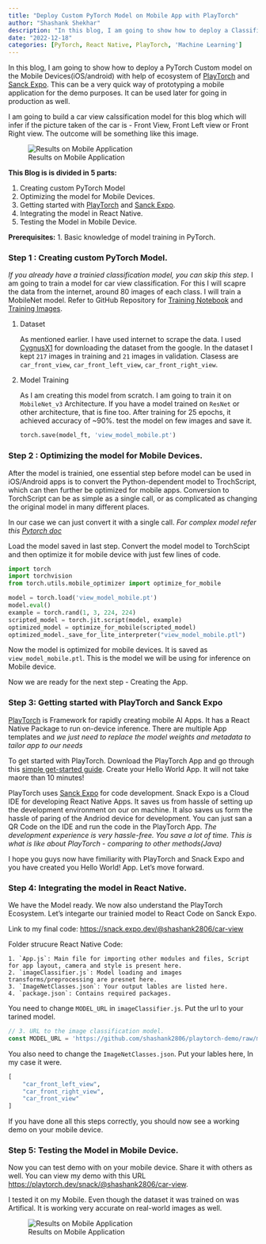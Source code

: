 ---
title: "Deploy Custom PyTorch Model on Mobile App with PlayTorch"
author: "Shashank Shekhar"
description: "In this blog, I am going to show how to deploy a Classification Model on Mobile App with realtime inference on the edge device itself."
date: "2022-12-18"
categories: [PyTorch, React Native, PlayTorch, 'Machine Learning']
---

In this blog, I am going to show how to deploy a PyTorch Custom model on the Mobile Devices(iOS/android) with help of ecosystem of [PlayTorch](https://playtorch.dev/) and [Sanck Expo](https://snack.expo.dev/). This can be a very quick way of prototyping a mobile application for the demo purposes. It can be used later for going in production as well. 

I am going to build a car view calssification model for this blog which will infer if the picture taken of the car is - Front View, Front Left view or Front Right view. The outcome will be something like this image.

![Results on Mobile Application](0.jpg){fig-align="center"}

**This Blog is is divided in 5 parts:**

1. Creating custom PyTorch Model
2. Optimizing the model for Mobile Devices.
3. Getting started with [PlayTorch](https://playtorch.dev/) and [Sanck Expo](https://snack.expo.dev/).
4. Integrating the model in React Native.
5. Testing the Model in Mobile Device.

**Prerequisites:**
1. Basic knowledge of model training in PyTorch.

### Step 1 : Creating custom PyTorch Model.
*If you already have a trainied classification model, you can skip this step.* I am going to train a model for car view classification. For this I will scapre the data from the internet, around 80 images of each class. I will train a MobileNet model. Refer to GitHub Repository for [Training Notebook](https://github.com/shashank2806/playtorch-demo) and [Training Images](https://github.com/shashank2806/playtorch-demo).

1. Dataset

    As mentioned earlier. I have used internet to scrape the data. I used [CygnusX1](https://github.com/datnnt1997/CygnusX1) for downloading the dataset from the google. In the dataset I kept `217` images in training and `21` images in validation. Clasess are `car_front_view`, `car_front_left_view`, `car_front_right_view`.

2. Model Training

    As I am creating this model from scratch. I am going to train it on `MobileNet_v3` Architecture. If you have a model trained on `ResNet` or other architecture, that is fine too. After training for 25 epochs, it achieved accuracy of ~90%. test the model on few images and save it.

    ```python
    torch.save(model_ft, 'view_model_mobile.pt')
    ```

### Step 2 : Optimizing the model for Mobile Devices.

After the model is trainied, one essential step before model can be used in iOS/Android apps is to convert the Python-dependent model to TrochScript, which can then further be optimized for mobile apps. Conversion to TorchScript can be as simple as a single call, or as complicated as changing the original model in many different places.

In our case we can just convert it with a single call. *For complex model refer this [Pytorch doc](https://pytorch.org/tutorials/recipes/script_optimized.html)*

Load the model saved in last step. Convert the model model to TorchScipt and then optimize it for mobile device with just few lines of code.

```python
import torch
import torchvision
from torch.utils.mobile_optimizer import optimize_for_mobile

model = torch.load('view_model_mobile.pt')
model.eval()
example = torch.rand(1, 3, 224, 224)
scripted_model = torch.jit.script(model, example)
optimized_model = optimize_for_mobile(scripted_model)
optimized_model._save_for_lite_interpreter("view_model_mobile.ptl")
```

Now the model is optimized for mobile devices. It is saved as `view_model_mobile.ptl`. This is the model we will be using for inference on Mobile device.

Now we are ready for the next step - Creating the App.

### Step 3: Getting started with PlayTorch and Sanck Expo
[PlayTorch](https://github.com/facebookresearch/playtorch) is Framework for rapidly creating mobile AI Apps. It has a React Native Package to run on-device inference. There are multiple App templates and *we just need to replace the model weights and metadata to tailor app to our needs*

To get started with PlayTorch. Download  the PlayTorch App and go through this [simple get-started guide](https://playtorch.dev/docs/tutorials/get-started/). Create your Hello World App. It will not take maore than 10 minutes!

PlayTorch uses [Sanck Expo](https://snack.expo.dev/) for code development. Snack Expo is a Cloud IDE for developing React Native Apps. It saves us from hassle of setting up the development  environment on our on machine. It also saves us form the hassle of paring of the Andriod device for development. You can just san a QR Code on the IDE and run the code in the PlayTorch App. *The development experience is very hassle-free. You save a lot of time. This is what is like about PlayTorch - comparing to other methods(Java)*

I hope you guys now have fimiliarity with PlayTorch and Snack Expo and you have created you Hello World! App. Let's move forward.

### Step 4: Integrating the model in React Native.
We have the Model ready. We now also understand the PlayTorch Ecosystem. Let's integarte our trainied model to React Code on Sanck Expo.

Link to my final code: <https://snack.expo.dev/@shashank2806/car-view>

Folder strucure React Native Code:

    1. `App.js`: Main file for importing other modules and files, Script for app layout, camera and style is present here.
    2. `imageClassifier.js`: Model loading and images transforms/preprocessing are presnet here.
    3. `ImageNetClasses.json`: Your output lables are listed here. 
    4. `package.json`: Contains required packages.

You need to change `MODEL_URL` in `imageClassifier.js`. Put the url to your tarined model.
```javascript
// 3. URL to the image classification model.
const MODEL_URL = 'https://github.com/shashank2806/playtorch-demo/raw/master/view_model_mobile.ptl';
```

You also need to change the `ImageNetClasses.json`. Put your lables here,  In my case it were.
``` python
[
    "car_front_left_view",
    "car_front_right_view",
    "car_front_view"
]
```

If you have done all this steps correctly, you should now see a working demo on your mobile device.

### Step 5: Testing the Model in Mobile Device.
Now you can test demo with on your mobile device. Share it with others as well. You can view my demo with this URL <https://playtorch.dev/snack/@shashank2806/car-view>.

I tested it on my Mobile. Even though the dataset it was trained on was Artifical. It is working very accurate on real-world images as well.

![Results on Mobile Application](0.jpg){fig-align="center"}